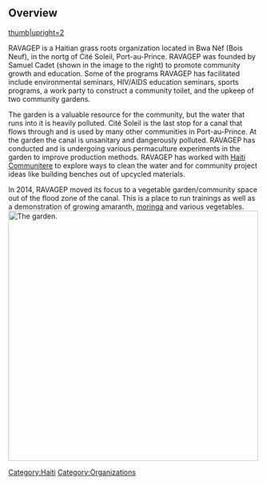 ==Overview==
[[File:RAVAGEP_Sam.jpg|thumb|upright=2]]

RAVAGEP is a Haitian grass roots organization located in Bwa Nèf (Bois Neuf), in the nortg of Cité Soleil, Port-au-Prince. RAVAGEP was founded by Samuel Cadet (shown in the image to the right) to promote community growth and education. Some of the programs RAVAGEP has facilitated include environmental seminars, HIV/AIDS education seminars, sports programs, a work party to construct a community toilet, and the upkeep of two community gardens. 

The garden is a valuable resource for the community, but the water that runs into it is heavily polluted. Cité Soleil is the last stop for a canal that flows through and is used by many other communities in Port-au-Prince. At the garden the canal is unsanitary and dangerously polluted. RAVAGEP has conducted and is undergoing various permaculture experiments in the garden to improve production methods. RAVAGEP has worked with [[Haiti Communitere]] to explore ways to clean the water and for community project ideas like building benches out of upcycled materials.

In 2014, RAVAGEP moved its focus to a vegetable garden/community space out of the flood zone of the canal. This is a place to run trainings as well as a demonstration of growing amaranth, [[moringa]] and various vegetables.
[[File:RAVAGEP_Gardens.jpg|thumb|left|500px|The garden.]]


[[Category:Haiti]]
[[Category:Organizations]]